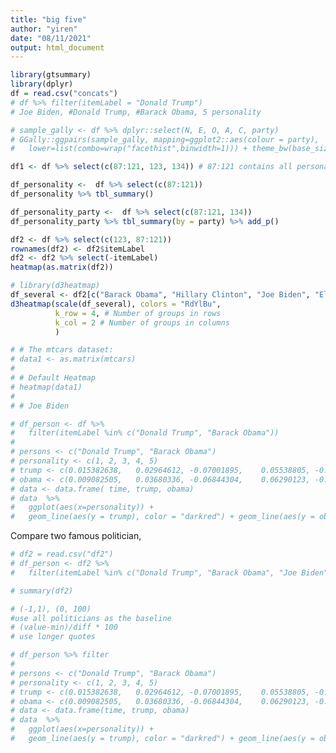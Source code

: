 ```yaml
---
title: "big five"
author: "yiren"
date: "08/11/2021"
output: html_document
---
```


```r
library(gtsummary)
library(dplyr)
df = read.csv("concats")
# df %>% filter(itemLabel = "Donald Trump")
# Joe Biden, #Donald Trump, #Barack Obama, 5 personality
```

```r
# sample_gally <- df %>% dplyr::select(N, E, O, A, C, party)
# GGally::ggpairs(sample_gally, mapping=ggplot2::aes(colour = party),
#   lower=list(combo=wrap("facethist",binwidth=1))) + theme_bw(base_size = 22)
```

```r
df1 <- df %>% select(c(87:121, 123, 134)) # 87:121 contains all personalities, 123 is name, 134 is party

df_personality <-  df %>% select(c(87:121))
df_personality %>% tbl_summary()
```

```r

df_personality_party <-  df %>% select(c(87:121, 134))
df_personality_party %>% tbl_summary(by = party) %>% add_p()
```


```r
df2 <- df %>% select(c(123, 87:121))
rownames(df2) <- df2$itemLabel
df2 <- df2 %>% select(-itemLabel)
heatmap(as.matrix(df2))


```


```r
# library(d3heatmap)
df_several <- df2[c("Barack Obama", "Hillary Clinton", "Joe Biden", "Elizabeth Warren", "Andrew Cuomo", "Donald Trump", "Lindsey Graham", "George W. Bush"),]
d3heatmap(scale(df_several), colors = "RdYlBu",
          k_row = 4, # Number of groups in rows
          k_col = 2 # Number of groups in columns
          )
```


```r
# # The mtcars dataset:
# data1 <- as.matrix(mtcars)
# 
# # Default Heatmap
# heatmap(data1)
# 
# # Joe Biden
```


```r
# df_person <- df %>%
#   filter(itemLabel %in% c("Donald Trump", "Barack Obama")) 
# 
# persons <- c("Donald Trump", "Barack Obama")
# personality <- c(1, 2, 3, 4, 5)
# trump <- c(0.015382638,	0.02964612,	-0.07001895,	0.05538805,	-0.01703972	)
# obama <- c(0.009082505,	0.03680336,	-0.06844304,	0.06290123,	-0.01105373)
# data <- data.frame( time, trump, obama)
# data  %>%
#   ggplot(aes(x=personality)) + 
#   geom_line(aes(y = trump), color = "darkred") + geom_line(aes(y = obama), color="steelblue") 

```





Compare two famous politician, 


```r
# df2 = read.csv("df2")
# df_person <- df2 %>%
#   filter(itemLabel %in% c("Donald Trump", "Barack Obama", "Joe Biden", "Hillary Clinton")) 
```
```r
# summary(df2)

# (-1,1), (0, 100)
#use all politicians as the baseline
# (value-min)/diff * 100
# use longer quotes
```



```r
# df_person %>% filter
# 
# persons <- c("Donald Trump", "Barack Obama")
# personality <- c(1, 2, 3, 4, 5)
# trump <- c(0.015382638,	0.02964612,	-0.07001895,	0.05538805,	-0.01703972	)
# obama <- c(0.009082505,	0.03680336,	-0.06844304,	0.06290123,	-0.01105373)
# data <- data.frame(time, trump, obama)
# data  %>%
#   ggplot(aes(x=personality)) + 
#   geom_line(aes(y = trump), color = "darkred") + geom_line(aes(y = obama), color="steelblue") 

```





